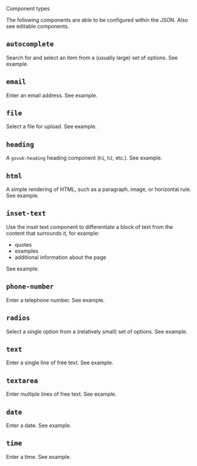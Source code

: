 <!-- Global imports -->

<Meta title="JSON Format/Component types" id="F-Component-Types" />

<Heading size="xl" id="json-form" caption="JSON Format">Component types</Heading>

The following components are able to be configured within the JSON.
Also see <Link href="/?path=/docs/f-editable-components">editable components</Link>.

## `autocomplete`
Search for and select an item from a (usually large) set of options.
See <Link href="/?path=/docs/f-examples-component--page#autocomplete">example</Link>.

## `email`
Enter an email address.
See <Link href="/?path=/docs/f-examples-component--page#email">example</Link>.

## `file`
Select a file for upload.
See <Link href="/?path=/docs/f-examples-component--page#file">example</Link>.

## `heading`
A `govuk-heading` heading component (`h1`, `h2`, etc.).
See <Link href="/?path=/docs/f-examples-component--page#heading">example</Link>.

## `html`
A simple rendering of HTML, such as a paragraph, image, or horizontal rule.
See <Link href="/?path=/docs/f-examples-component--page#html">example</Link>.

## `inset-text`
Use the inset text component to differentiate a block of text from the content that surrounds it, for example:

* quotes
* examples
* additional information about the page

See <Link href="/?path=/docs/f-examples-component--page#inset-text">example</Link>.

## `phone-number`
Enter a telephone number.
See <Link href="/?path=/docs/f-examples-component--page#phone-number">example</Link>.

## `radios`
Select a single option from a (relatively small) set of options.
See <Link href="/?path=/docs/f-examples-component--page#radios">example</Link>.

## `text`
Enter a single line of free text.
See <Link href="/?path=/docs/f-examples-component--page#text">example</Link>.

## `textarea`
Enter multiple lines of free text.
See <Link href="/?path=/docs/f-examples-component--page#textarea">example</Link>.

## `date`
Enter a date.
See <Link href="/?path=/docs/f-examples-component--page#date">example</Link>.

## `time`
Enter a time.
See <Link href="/?path=/docs/f-examples-component--page#time">example</Link>.
